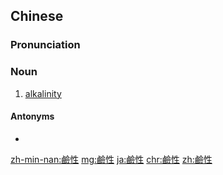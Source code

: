 {{also|碱性}}
==Chinese==
{{zh-forms|s=碱性}}

===Pronunciation===
{{zh-pron
|m=jiǎnxìng
|c=gaan2 sing3
|cat=n
}}

===Noun===
{{zh-noun}}

# [[alkalinity]]

====Antonyms====
* {{zh-l|酸性}}

{{zh-cat|Chemistry}}

[[zh-min-nan:鹼性]]
[[mg:鹼性]]
[[ja:鹼性]]
[[chr:鹼性]]
[[zh:鹼性]]